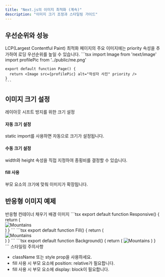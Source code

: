 ```yaml
---
title: "Next.js의 이미지 최적화 (계속)"
description: "이미지 크기 조정과 스타일링 가이드"
---
```



## 우선순위와 성능

<Card className="mb-6">
  <CardHeader>
    <CardTitle>LCP(Largest Contentful Paint) 최적화</CardTitle>
    <CardDescription>
      페이지의 주요 이미지에는 priority 속성을 추가하여 로딩 우선순위를 높일 수 있습니다.
    </CardDescription>
  </CardHeader>
  <CardContent>
    ```tsx
    import Image from 'next/image'
    import profilePic from '../public/me.png'
    
    export default function Page() {
      return <Image src={profilePic} alt="작성자 사진" priority />
    }
    ```
  </CardContent>
</Card>

## 이미지 크기 설정

<Card className="mb-6">
  <CardHeader>
    <CardTitle>레이아웃 시프트 방지를 위한 크기 설정</CardTitle>
  </CardHeader>
  <CardContent>
    <div className="space-y-4">
      <div className="p-4 bg-gray-50 rounded-lg">
        <h4 className="font-bold">자동 크기 설정</h4>
        <p>static import를 사용하면 자동으로 크기가 설정됩니다.</p>
      </div>
      <div className="p-4 bg-gray-50 rounded-lg">
        <h4 className="font-bold">수동 크기 설정</h4>
        <p>width와 height 속성을 직접 지정하여 종횡비를 결정할 수 있습니다.</p>
      </div>
      <div className="p-4 bg-gray-50 rounded-lg">
        <h4 className="font-bold">fill 사용</h4>
        <p>부모 요소의 크기에 맞춰 이미지가 확장됩니다.</p>
      </div>
    </div>
  </CardContent>
</Card>

## 반응형 이미지 예제

<Tabs defaultValue="responsive" className="mb-6">
  <TabsList>
    <TabsTrigger value="responsive">반응형</TabsTrigger>
    <TabsTrigger value="fill">컨테이너 채우기</TabsTrigger>
    <TabsTrigger value="background">배경 이미지</TabsTrigger>
  </TabsList>
  <TabsContent value="responsive">
    ```tsx
    export default function Responsive() {
      return (
        <div style={{ display: 'flex', flexDirection: 'column' }}>
          <Image
            alt="Mountains"
            src={mountains}
            sizes="100vw"
            style={{
              width: '100%',
              height: 'auto',
            }}
          />
        </div>
      )
    }
    ```
  </TabsContent>
  <TabsContent value="fill">
    ```tsx
    export default function Fill() {
      return (
        <div style={{ position: 'relative', height: '400px' }}>
          <Image
            alt="Mountains"
            src={mountains}
            fill
            sizes="(min-width: 808px) 50vw, 100vw"
            style={{ objectFit: 'cover' }}
          />
        </div>
      )
    }
    ```
  </TabsContent>
  <TabsContent value="background">
    ```tsx
    export default function Background() {
      return (
        <Image
          alt="Mountains"
          src={mountains}
          placeholder="blur"
          quality={100}
          fill
          sizes="100vw"
          style={{ objectFit: 'cover' }}
        />
      )
    }
    ```
  </TabsContent>
</Tabs>

<Alert>
  <AlertTitle>스타일링 주의사항</AlertTitle>
  <AlertDescription>
    <ul className="list-disc list-inside">
      <li>className 또는 style prop을 사용하세요.</li>
      <li>fill 사용 시 부모 요소에 position: relative가 필요합니다.</li>
      <li>fill 사용 시 부모 요소에 display: block이 필요합니다.</li>
    </ul>
  </AlertDescription>
</Alert>